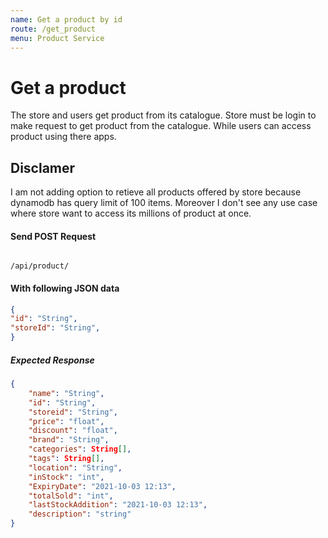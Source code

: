```yaml
---
name: Get a product by id
route: /get_product
menu: Product Service
---
```


# Get a product
The store and users get product from its catalogue. Store must be login to make request to get product from the catalogue. While users can access product using there apps.

## Disclamer
I am not adding option to retieve all products offered by store because dynamodb has query limit of 100 items. Moreover I don't see any use case where store want to access its millions of product at once. 

#### Send POST Request 
<Code>
/api/product/
</Code>

#### With following JSON data
```json
{
"id": "String",
"storeId": "String",
}
```

##### Expected Response
```json
{
    "name": "String",
    "id": "String",
    "storeid": "String",
    "price": "float",
    "discount": "float",
    "brand": "String",
    "categories": String[],
    "tags": String[],
    "location": "String",
    "inStock": "int",
    "ExpiryDate": "2021-10-03 12:13",
    "totalSold": "int",
    "lastStockAddition": "2021-10-03 12:13",
    "description": "string"
}
```
